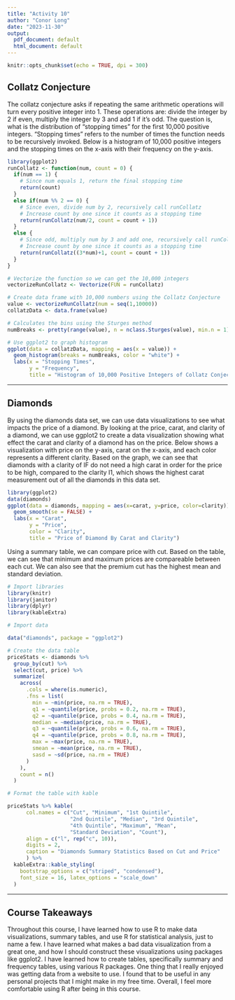 ```yaml
---
title: "Activity 10"
author: "Conor Long"
date: "2023-11-30"
output:
  pdf_document: default
  html_document: default
---
```


```r
knitr::opts_chunk$set(echo = TRUE, dpi = 300)
```

## Collatz Conjecture

The collatz conjecture asks if repeating the same arithmetic operations will turn every positive integer into 1. These operations are: divide the integer by 2 if even, multiply the integer by 3 and add 1 if it's odd. The question is, what is the distribution of "stopping times" for the first 10,000 positive integers. "Stopping times" refers to the number of times the function needs to be recursively invoked. Below is a histogram of 10,000 positive integers and the stopping times on the x-axis with their frequency on the y-axis.

```r
library(ggplot2)
runCollatz <- function(num, count = 0) {
  if(num == 1) {
    # Since num equals 1, return the final stopping time
    return(count)
  }
  else if(num %% 2 == 0) {
    # Since even, divide num by 2, recursively call runCollatz
    # Increase count by one since it counts as a stopping time
    return(runCollatz(num/2, count = count + 1))
  }
  else {
    # Since odd, multiply num by 3 and add one, recursively call runCollatz
    # Increase count by one since it counts as a stopping time
    return(runCollatz((3*num)+1, count = count + 1))
  }
}

# Vectorize the function so we can get the 10,000 integers
vectorizeRunCollatz <- Vectorize(FUN = runCollatz)

# Create data frame with 10,000 numbers using the Collatz Conjecture
value <- vectorizeRunCollatz(num = seq(1,10000))
collatzData <- data.frame(value)

# Calculates the bins using the Sturges method
numBreaks <- pretty(range(value), n = nclass.Sturges(value), min.n = 1)

# Use ggplot2 to graph histogram
ggplot(data = collatzData, mapping = aes(x = value)) +
  geom_histogram(breaks = numBreaks, color = "white") +
  labs(x = "Stopping Times",
       y = "Frequency",
       title = "Histogram of 10,000 Positive Integers of Collatz Conjecture")

```

------------------------------------------------------------------------

## Diamonds

By using the diamonds data set, we can use data visualizations to see what impacts the price of a diamond. By looking at the price, carat, and clarity of a diamond, we can use ggplot2 to create a data visualization showing what effect the carat and clarity of a diamond has on the price. Below shows a visualization with price on the y-axis, carat on the x-axis, and each color represents a different clarity. Based on the graph, we can see that diamonds with a clarity of IF do not need a high carat in order for the price to be high, compared to the clarity I1, which shows the highest carat measurement out of all the diamonds in this data set.

```r
library(ggplot2)
data(diamonds)
ggplot(data = diamonds, mapping = aes(x=carat, y=price, color=clarity)) + 
  geom_smooth(se = FALSE) + 
  labs(x = "Carat", 
       y = "Price", 
       color = "Clarity", 
       title = "Price of Diamond By Carat and Clarity")
```

Using a summary table, we can compare price with cut. Based on the table, we can see 
that minimum and maximum prices are compareable between each cut. We can also see that 
the premium cut has the highest mean and standard deviation. 

```r
# Import libraries
library(knitr)
library(janitor)
library(dplyr)
library(kableExtra)

# Import data

data("diamonds", package = "ggplot2")

# Create the data table
priceStats <- diamonds %>%
  group_by(cut) %>%
  select(cut, price) %>%
  summarize(
    across(
      .cols = where(is.numeric),
      .fns = list(
        min = ~min(price, na.rm = TRUE),
        q1 = ~quantile(price, probs = 0.2, na.rm = TRUE),
        q2 = ~quantile(price, probs = 0.4, na.rm = TRUE),
        median = ~median(price, na.rm = TRUE),
        q3 = ~quantile(price, probs = 0.6, na.rm = TRUE),
        q4 = ~quantile(price, probs = 0.8, na.rm = TRUE),
        max = ~max(price, na.rm = TRUE),
        smean = ~mean(price, na.rm = TRUE),
        sasd = ~sd(price, na.rm = TRUE)
      )
    ),
    count = n()
  )

# Format the table with kable

priceStats %>% kable( 
      col.names = c("Cut", "Minimum", "1st Quintile", 
                    "2nd Quintile", "Median", "3rd Quintile", 
                    "4th Quintile", "Maximum", "Mean", 
                    "Standard Deviation", "Count"),
      align = c("l", rep("c", 10)),
      digits = 2,
      caption = "Diamonds Summary Statistics Based on Cut and Price"
      ) %>%
  kableExtra::kable_styling(
    bootstrap_options = c("striped", "condensed"),
    font_size = 16, latex_options = "scale_down"
  )
```

------------------------------------------------------------------------

## Course Takeaways

Throughout this course, I have learned how to use R to make data visualizations, summary tables, and use R for statistical analysis, just to name a few. I have learned what makes a bad data visualization from a great one, and how I should construct these visualizations using packages like ggplot2. I have learned how to create tables, specifically summary and frequency tables, using various R packages. One thing that I really enjoyed was getting data from a website to use. I found that to be useful in any personal projects that I might make in my free time. Overall, I feel more comfortable using R after being in this course.